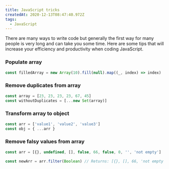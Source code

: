 ```yaml
---
title: JavaScript tricks
createdAt: 2020-12-13T08:47:40.972Z
tags:
  - JavaScript
---
```


<MDXIntro>
  There are many ways to write code but generally the first way for many people
  is very long and can take you some time. Here are some tips that will increase
  your efficiency and productivity when coding JavaScript.
</MDXIntro>

### Populate array

```javascript
const filledArray = new Array(10).fill(null).map((_, index) => index)
```

### Remove duplicates from array

```javascript
const array = [23, 23, 23, 23, 67, 45]
const withoutDuplicates = [...new Set(array)]
```

### Transform array to object

```javascript
const arr = ['value1', 'value2', 'value3']
const obj = { ...arr }
```

### Remove falsy values from array

```javascript
const arr = [{}, undefined, [], false, 66, false, 0, '', 'not empty']

const newArr = arr.filter(Boolean) // Returns: [{}, [], 66, 'not empty']
```
